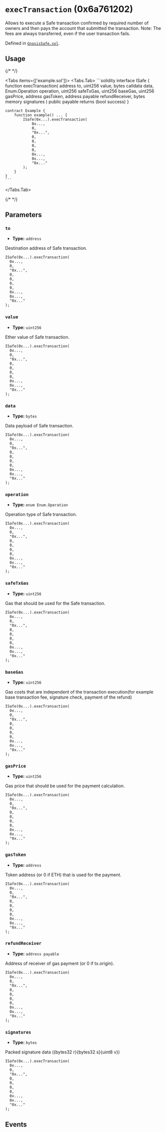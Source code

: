 

<LegacyCallout />

# `execTransaction` (0x6a761202)



Allows to execute a Safe transaction confirmed by required number of owners and then pays the account that submitted the transaction.
Note: The fees are always transferred, even if the user transaction fails.




Defined in [`GnosisSafe.sol`](https://github.com/safe-global/safe-smart-account/tree/v1.3.0/contracts/GnosisSafe.sol#L111).


## Usage

{/* <!-- vale off --> */}

<Tabs items={['example.sol']}>
  <Tabs.Tab>
    ```solidity
    interface ISafe {
        function execTransaction(
            address to,
            uint256 value,
            bytes calldata data,
            Enum.Operation operation,
            uint256 safeTxGas,
            uint256 baseGas,
            uint256 gasPrice,
            address gasToken,
            address payable refundReceiver,
            bytes memory signatures
        ) public payable  returns (bool success)
    }

    contract Example {
        function example() ... {
            ISafe(0x...).execTransaction(
                0x...,
                0,
                "0x...",
                0,
                0,
                0,
                0,
                0x...,
                0x...,
                "0x..."
            );
        }
    }
    ```
  </Tabs.Tab>
</Tabs>

{/* <!-- vale on --> */}



## Parameters

### `to`

  - **Type:** `address`

  Destination address of Safe transaction.

  ```solidity focus=2
  ISafe(0x...).execTransaction(
    0x...,
    0,
    "0x...",
    0,
    0,
    0,
    0,
    0x...,
    0x...,
    "0x..."
  );
  ```


### `value`

  - **Type:** `uint256`

  Ether value of Safe transaction.

  ```solidity focus=3
  ISafe(0x...).execTransaction(
    0x...,
    0,
    "0x...",
    0,
    0,
    0,
    0,
    0x...,
    0x...,
    "0x..."
  );
  ```


### `data`

  - **Type:** `bytes`

  Data payload of Safe transaction.

  ```solidity focus=4
  ISafe(0x...).execTransaction(
    0x...,
    0,
    "0x...",
    0,
    0,
    0,
    0,
    0x...,
    0x...,
    "0x..."
  );
  ```


### `operation`

  - **Type:** `enum Enum.Operation`

  Operation type of Safe transaction.

  ```solidity focus=5
  ISafe(0x...).execTransaction(
    0x...,
    0,
    "0x...",
    0,
    0,
    0,
    0,
    0x...,
    0x...,
    "0x..."
  );
  ```


### `safeTxGas`

  - **Type:** `uint256`

  Gas that should be used for the Safe transaction.

  ```solidity focus=6
  ISafe(0x...).execTransaction(
    0x...,
    0,
    "0x...",
    0,
    0,
    0,
    0,
    0x...,
    0x...,
    "0x..."
  );
  ```


### `baseGas`

  - **Type:** `uint256`

  Gas costs that are independent of the transaction execution(for example base transaction fee, signature check, payment of the refund)

  ```solidity focus=7
  ISafe(0x...).execTransaction(
    0x...,
    0,
    "0x...",
    0,
    0,
    0,
    0,
    0x...,
    0x...,
    "0x..."
  );
  ```


### `gasPrice`

  - **Type:** `uint256`

  Gas price that should be used for the payment calculation.

  ```solidity focus=8
  ISafe(0x...).execTransaction(
    0x...,
    0,
    "0x...",
    0,
    0,
    0,
    0,
    0x...,
    0x...,
    "0x..."
  );
  ```


### `gasToken`

  - **Type:** `address`

  Token address (or 0 if ETH) that is used for the payment.

  ```solidity focus=9
  ISafe(0x...).execTransaction(
    0x...,
    0,
    "0x...",
    0,
    0,
    0,
    0,
    0x...,
    0x...,
    "0x..."
  );
  ```


### `refundReceiver`

  - **Type:** `address payable`

  Address of receiver of gas payment (or 0 if tx.origin).

  ```solidity focus=10
  ISafe(0x...).execTransaction(
    0x...,
    0,
    "0x...",
    0,
    0,
    0,
    0,
    0x...,
    0x...,
    "0x..."
  );
  ```


### `signatures`

  - **Type:** `bytes`

  Packed signature data (\{bytes32 r\}\{bytes32 s\}\{uint8 v\})

  ```solidity focus=11
  ISafe(0x...).execTransaction(
    0x...,
    0,
    "0x...",
    0,
    0,
    0,
    0,
    0x...,
    0x...,
    "0x..."
  );
  ```




## Events

<ExecutionSuccess />
<ExecutionFailure />

